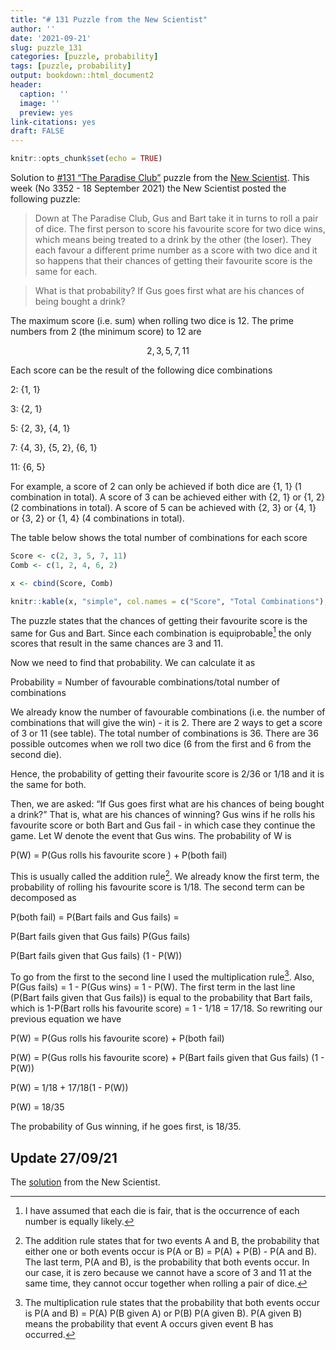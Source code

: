 ```yaml
---
title: "# 131 Puzzle from the New Scientist"
author: ''
date: '2021-09-21'
slug: puzzle_131
categories: [puzzle, probability]
tags: [puzzle, probability]
output: bookdown::html_document2
header:
  caption: ''
  image: ''
  preview: yes
link-citations: yes
draft: FALSE
---
```


```r
knitr::opts_chunk$set(echo = TRUE)
```

Solution to [#131 "The Paradise Club"](https://www.newscientist.com/article/mg25133522-800-puzzle-131-what-is-the-probability-of-winning-this-game-of-chance/#ixzz775sxHixz) puzzle from the [New Scientist](https://www.newscientist.com/). This week (No 3352 - 18 September 2021) the New Scientist posted the following puzzle: 

>Down at The Paradise Club, Gus and Bart take it in turns to roll a pair of dice. The first person to score his favourite score for two dice wins, which means being treated to a drink by the other (the loser). They each favour a different prime number as a score with two dice and it so happens that their chances of getting their favourite score is the same for each.

> What is that probability? If Gus goes first what are his chances of being bought a drink?

The maximum score (i.e. sum) when rolling two dice is 12. The prime numbers from 2 (the minimum score) to 12 are 

$$2, 3, 5, 7, 11$$

Each score can be the result of the following dice combinations 

2: {1, 1}

3: {2, 1}

5: {2, 3}, {4, 1}

7: {4, 3}, {5, 2}, {6, 1}

11: {6, 5}

For example, a score of 2 can only be achieved if both dice are {1, 1} (1 combination in total). A score of 3 can be achieved either with {2, 1} or {1, 2} (2 combinations in total). A score of 5 can be achieved with {2, 3} or {4, 1} or {3, 2} or {1, 4} (4 combinations in total).

The table below shows the total number of combinations for each score

```r
Score <- c(2, 3, 5, 7, 11)
Comb <- c(1, 2, 4, 6, 2)

x <- cbind(Score, Comb)

knitr::kable(x, "simple", col.names = c("Score", "Total Combinations"), align = "cc")
```


The puzzle states that the chances of getting their favourite score is the same for  Gus and Bart. Since each combination is equiprobable[^1] the only scores that result in the same chances are 3 and 11. 

[^1]: I have assumed that each die is fair, that is the occurrence of each number is equally likely. 


Now we need to find that probability. We can calculate it as 

Probability = Number of favourable combinations/total number of combinations

We already know the number of favourable combinations (i.e. the number of combinations that will give the win) - it is 2. There are 2 ways to get a score of 3 or 11 (see table). The total number of combinations is 36. There are 36 possible outcomes when we roll two dice (6 from the first and 6 from the second die).

Hence, the probability of getting their favourite score is $2/36 \text{ or } 1/18$ and it is the same for both.



Then, we are asked: "If Gus goes first what are his chances of being bought a drink?" 
That is, what are his chances of winning? Gus wins if he rolls his favourite score or both Bart and Gus fail - in which case they continue the game. Let W denote the event that Gus wins. The probability of W is

P(W) = P(Gus rolls his favourite score ) + P(both fail)

This is usually called the addition rule[^2]. We already know the first term, the probability of rolling his favourite score is $1/18$. The second term can be decomposed as 

P(both fail) = P(Bart fails and Gus fails) = 

P(Bart fails given that Gus fails) P(Gus fails)

P(Bart fails given that Gus fails) (1 - P(W))

To go from the first to the second line I used the multiplication rule[^3]. Also, P(Gus fails) = 1 - P(Gus wins) = 1 - P(W). The first term in the last line (P(Bart fails given that Gus fails)) is equal to the probability that Bart fails, which is 1-P(Bart rolls his favourite score) = 1 - 1/18 = 17/18. So rewriting our previous equation we have

P(W) = P(Gus rolls his favourite score) + P(both fail) 

P(W) = P(Gus rolls his favourite score)  + P(Bart fails given that Gus fails) (1 - P(W))

P(W) = 1/18 + 17/18(1 - P(W))

P(W) = 18/35

The probability of Gus winning, if he goes first, is 18/35.

## Update 27/09/21
The [solution](https://www.newscientist.com/article/mg25133530-900-puzzle-132-can-you-work-out-on-which-day-a-quiz-will-be-given/) from the New Scientist.


[^2]: The addition rule states that for two events A and B, the probability that either one or both events occur is P(A or B) = P(A) + P(B) - P(A and B). The last term, P(A and B), is the probability that both events occur. In our case, it is zero because we cannot have a score of 3 and 11 at the same time, they cannot occur together when rolling a pair of dice. 

[^3]: The multiplication rule states that the probability that both events occur is P(A and B) = P(A) P(B given A) or P(B) P(A given B). P(A given B) means the probability that event A occurs given event B has occurred.
